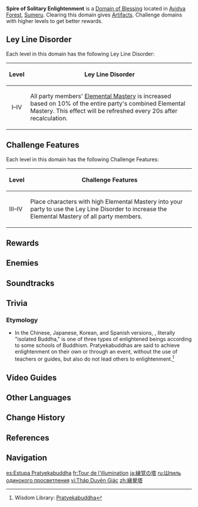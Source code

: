 {{Domain Infobox
|image        = Domain Spire of Solitary Enlightenment.png
|type         = Blessing
|description  = In ancient times, this was a great and beautiful place, seemingly made to bless the children of humanity. But the [[Spiritstone|arrow of heaven]] would descend, making [[Chasm|mountains]] out of flat land and burying the [[Nameless Ruins|ancient capitol]] beneath the hills.
|region       = Sumeru
|subregion    = Dharma Forest
|area         = Avidya Forest
|subarea      = Gandha Hill
|requiredAR   = 30/35/40/45
|recLevel     = 59/69/80/90
|recElements  = Electro, Cryo, Hydro
}}
{{Description|[[The Eremites|Bandits]] from the [[Great Red Sand|sea of sand]] lurk within this Domain.<br>Use your understanding of the secrets of the elements to defeat them and obtain the precious artifacts stored here.}}
'''Spire of Solitary Enlightenment''' is a [[Domain of Blessing]] located in [[Avidya Forest]], [[Sumeru]]. Clearing this domain gives [[Artifacts]]. Challenge domains with higher levels to get better rewards.

==Ley Line Disorder==
Each level in this domain has the following Ley Line Disorder:
{| class="wikitable align-center"
!Level
!Ley Line Disorder
|-
!align="center" rowspan=3 | I–IV
|All party members' [[Elemental Mastery]] is increased based on 10% of the entire party's combined Elemental Mastery. This effect will be refreshed every 20s after recalculation.
|}

==Challenge Features==
Each level in this domain has the following Challenge Features:
{| class="wikitable"
!Level
!Challenge Features
|-
!III–IV
|Place characters with high Elemental Mastery into your party to use the Ley Line Disorder to increase the Elemental Mastery of all party members.
|}

==Rewards==
{{Domain Levels/Blessing
|sets=Tiny Miracle,Gambler,Deepwood Memories,Gilded Dreams
|level=4
}}

==Enemies==
{{Domain Enemies
|domain=Seven Senses
|target1=Defeat 8 opponent(s) within 360 second(s)
|enemies1=Eremite Crossbow;Eremite Sword-Dancer*2;Eremite Ravenbeak Halberdier//Eremite Crossbow*3//Eremite Sunfrost

|target2=Defeat 11 opponent(s) within 360 second(s)
|enemies2=Eremite Crossbow*2;Eremite Sword-Dancer*2;Eremite Axe Vanguard//Eremite Crossbow*2;Eremite Daythunder//Eremite Sword-Dancer;Eremite Axe Vanguard;Eremite Desert Clearwater

|target3=Defeat 7 opponent(s) within 360 second(s)
|enemies3=Eremite Daythunder;Eremite Crossbow*2;Eremite Linebreaker;Eremite Ravenbeak Halberdier//Eremite Desert Clearwater;Eremite Sunfrost

|target4=Defeat 3 opponent(s) within 360 second(s)
|enemies4=Eremite Daythunder/{{Aura|Lightning Bolt Matrix}};Eremite Desert Clearwater;Eremite Sunfrost
}}

==Soundtracks==
{{Soundtracks by Category Table|type=domain}}

==Trivia==
===Etymology===
* In the Chinese, Japanese, Korean, and Spanish versions, {{Lang|''{{w|Pratyekabuddhayāna|Pratyekabuddha}}''|sa=प्रत्येकबुद्ध|zh=缘觉}}, literally "isolated Buddha," is one of three types of enlightened beings according to some schools of Buddhism. Pratyekabuddhas are said to achieve enlightenment on their own or through an event, without the use of teachers or guides, but also do not lead others to enlightenment.<ref>Wisdom Library: [https://www.wisdomlib.org/definition/pratyekabuddha Pratyekabuddha]</ref>

==Video Guides==
{{EVT
|video1   = https://youtu.be/y4b2FsT6uNQ
|caption1 = How To Unlock: Spire of Solitary Enlightenment Domain
}}
==Other Languages==
{{Other Languages
|en      = Spire of Solitary Enlightenment
|zhs     = 缘觉塔
|zhs_rm  = Yuánjué-tǎ
|zht     = 緣覺塔
|zht_rm  = Yuánjué-tǎ
|zh_tl   = {{w|Pratyekabuddhayāna|Pratyekabuddha}} Tower
|ja      = 縁覚の塔
|ja_rm   = Enkaku no Tou{{Assumed}}
|ja_tl   = Spire of Pratyekabuddha
|ko      = {{tt|연각|緣覺}}의 {{tt|탑|塔}}
|ko_rm   = Yeon'gak-ui Tap
|ko_tl   = Tower of Pratyeka
|es      = Estupa Pratyekabuddha
|es_tl   = Pratyekabuddha {{w|Stupa}}
|fr      = Tour de l'illumination
|fr_tl   = Tower of Enlightenment
|ru      = Шпиль одинокого просветления
|ru_tl   = Spire of Solitary Enlightenment
|th      = โถงปลุกโชคชะตา
|th_rm   = 
|th_tl   = 
|vi      = {{tt|Tháp|塔}} {{tt|Duyên Giác|緣覺}}
|vi_tl   = <!--{{Sino|vi|part=1}}-->
|de      = Turm der einsamen Erleuchtung
|de_tl   = Tower of Solitary Enlightenment
|id      = Spire of Solitary Enlightenment
|pt      = Pináculo do Esclarecimento Solitário
|pt_tl   = 
|tr      = Münzevi Aydınlık Kulesi
|tr_tl   = Solitary Enlightenment Tower
|it      = Guglia dell'Illuminazione solitaria
|it_tl   = 
}}

==Change History==
{{Change History|3.0}}

==References==
{{Reflist}}

==Navigation==
{{Domain Navbox|Permanent}}

[[es:Estupa Pratyekabuddha]]
[[fr:Tour de l'illumination]]
[[ja:縁覚の塔]]
[[ru:Шпиль одинокого просветления]]
[[vi:Tháp Duyên Giác]]
[[zh:緣覺塔]]